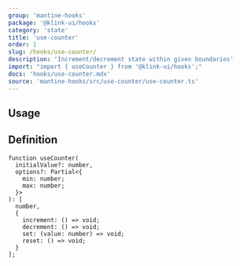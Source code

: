 ```yaml
---
group: 'mantine-hooks'
package: '@klink-ui/hooks'
category: 'state'
title: 'use-counter'
order: 1
slug: /hooks/use-counter/
description: 'Increment/decrement state within given boundaries'
import: "import { useCounter } from '@klink-ui/hooks';"
docs: 'hooks/use-counter.mdx'
source: 'mantine-hooks/src/use-counter/use-counter.ts'
---
```



## Usage

<Demo data={HooksDemos.useCounterDemo} />

## Definition

```tsx
function useCounter(
  initialValue?: number,
  options?: Partial<{
    min: number;
    max: number;
  }>
): [
  number,
  {
    increment: () => void;
    decrement: () => void;
    set: (value: number) => void;
    reset: () => void;
  }
];
```
